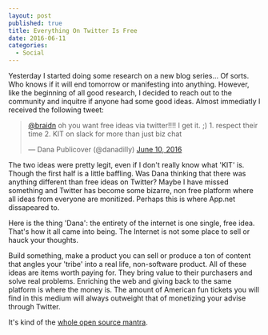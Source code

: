 ```yaml
---
layout: post
published: true
title: Everything On Twitter Is Free
date: 2016-06-11
categories:
  - Social
---
```


Yesterday I started doing some research on a new blog series...
Of sorts. Who knows if it will end tomorrow or manifesting into anything. 
However, like the beginning of all good research, 
I decided to reach out to the community and 
inquitre if anyone had some good ideas. 
Almost immediatly I received the following tweet:

<blockquote class="twitter-tweet" data-conversation="none" data-lang="en"><p lang="en" dir="ltr"><a href="https://twitter.com/braidn">@braidn</a> oh you want free ideas via twitter!!!! I get it. ;) 1. respect their time 2. KIT on slack for more than just biz chat</p>&mdash; Dana Publicover (@danadilly) <a href="https://twitter.com/danadilly/status/741376971029020672">June 10, 2016</a></blockquote> <script async src="//platform.twitter.com/widgets.js" charset="utf-8"></script>

The two ideas were pretty legit, even if I don't really know what 'KIT' is. 
Though the first half is a little baffling. 
Was Dana thinking that there was anything different than free ideas on Twitter? 
Maybe I have missed something and Twitter has become some bizarre,
non free platform where all ideas from everyone are monitized. 
Perhaps this is where App.net dissapeared to.

Here is the thing 'Dana': 
the entirety of the internet is one single, free idea. 
That's how it all came into being. 
The Internet is not some place to sell or hauck your thoughts. 

Build something, make a product you can sell or 
produce a ton of content that angles your 'tribe' into a real life, 
non-software product. 
All of these ideas are items worth paying for. 
They bring value to their purchasers and solve real problems.
Enriching the web and giving back to the same platform is where the money is. 
The amount of American fun tickets you will find in this medium 
will always outweight that of monetizing your advise through Twitter.

It's kind of the [whole open source mantra][1].

[1]: https://en.wikipedia.org/wiki/Open-source_software
